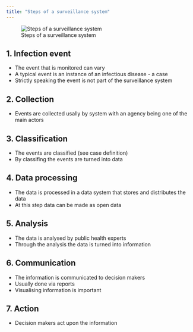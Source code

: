 ```yaml
---
title: "Steps of a surveillance system"
---
```


![Steps of a surveillance system](../img/steps_scheme.png)


## 1. Infection event
- The event that is monitored can vary
- A typical event is an instance of an infectious disease - a case
- Strictly speaking the event is not part of the surveillance system

## 2. Collection
- Events are collected usally by system with an agency being one of the main actors

## 3. Classification
- The events are classified (see case definition)
- By classifing the events are turned into data


## 4. Data processing
- The data is processed in a data system that stores and distributes the data
- At this step data can be made as open data

## 5. Analysis
- The data is analysed by public health experts
- Through the analysis the data is turned into information

## 6. Communication 
- The information is communicated to decision makers
- Usually done via reports 
- Visualising information is important

## 7. Action
- Decision makers act upon the information 


